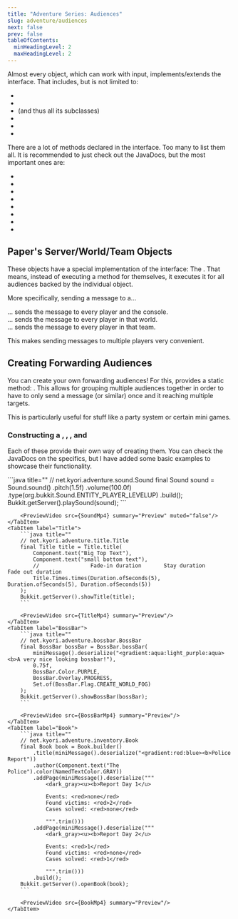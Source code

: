 ```yaml
---
title: "Adventure Series: Audiences"
slug: adventure/audiences
next: false
prev: false
tableOfContents:
  minHeadingLevel: 2
  maxHeadingLevel: 2
---
```





Almost every object, which can work with input, implements/extends the <JavaDocs id="Audience"/> interface. That includes, but is not limited to:
- <JavaDocs id="Player"/>
- <JavaDocs id="CommandSender"/>
- <JavaDocs id="Entity"/> (and thus all its subclasses)
- <JavaDocs id="Server"/>
- <JavaDocs id="World"/>
- <JavaDocs id="Team"/>

There are a lot of methods declared in the <JavaDocs id="Audience"/> interface. Too many to list them all. It is recommended to just check out the JavaDocs, but the
most important ones are:

- <JavaDocs id="Audience" method="sendMessage(net.kyori.adventure.text.ComponentLike)" name = "sendMessage(ComponentLike)"/>
- <JavaDocs id="Audience" method="sendActionBar(net.kyori.adventure.text.ComponentLike)" name = "sendActionBar(ComponentLike)"/>
- <JavaDocs id="Audience" method="sendPlayerListHeader(net.kyori.adventure.text.ComponentLike)" name = "sendPlayerListHeader(ComponentLike)"/>
- <JavaDocs id="Audience" method="sendPlayerListFooter(net.kyori.adventure.text.ComponentLike)" name = "sendPlayerListFooter(ComponentLike)"/>
- <JavaDocs id="Audience" method="playSound(net.kyori.adventure.sound.Sound)" name = "playSound(Sound)"/>
- <JavaDocs id="Audience" method="showTitle(net.kyori.adventure.title.Title)" name = "showTitle(Title)"/>
- <JavaDocs id="Audience" method="showBossBar(net.kyori.adventure.bossbar.BossBar)" name = "showBossBar(BossBar)"/>
- <JavaDocs id="Audience" method="openBook(net.kyori.adventure.inventory.Book)" name = "openBook(Book)"/>

## Paper's Server/World/Team Objects
These objects have a special implementation of the <JavaDocs id="Audience"/> interface: The <JavaDocs id="ForwardingAudience"/>.
That means, instead of executing a method for themselves, it executes it for all audiences backed by the individual object.

More specifically, sending a message to a...

...<JavaDocs id="Server"/> sends the message to every player and the console. <br/>
...<JavaDocs id="World"/> sends the message to every player in that world. <br/>
...<JavaDocs id="Team"/> sends the message to every player in that team.

This makes sending messages to multiple players very convenient.

## Creating Forwarding Audiences
You can create your own forwarding audiences! For this, <JavaDocs id="Audience"/> provides a static method:
<JavaDocs id="Audience" method="audience(net.kyori.adventure.audience.Audience...)" name="Audience.audience(Audience...)"/>.
This allows for grouping multiple audiences together in order to have to only send a message (or similar) once and it reaching multiple targets.

This is particularly useful for stuff like a party system or certain mini games.

### Constructing a <JavaDocs id="Sound"/>, <JavaDocs id="Title"/>, <JavaDocs id="BossBar"/>, and <JavaDocs id="AdventureBook"/>
Each of these provide their own way of creating them. You can check the JavaDocs on the specifics, but I have added some basic examples to showcase their functionality.

<Tabs>
    <TabItem label="Sound">
        ```java title=""
        // net.kyori.adventure.sound.Sound
        final Sound sound = Sound.sound()
            .pitch(1.5f)
            .volume(100.0f)
            .type(org.bukkit.Sound.ENTITY_PLAYER_LEVELUP)
            .build();
        Bukkit.getServer().playSound(sound);
        ```

        <PreviewVideo src={SoundMp4} summary="Preview" muted="false"/>
    </TabItem>
    <TabItem label="Title">
        ```java title=""
        // net.kyori.adventure.title.Title
        final Title title = Title.title(
            Component.text("Big Top Text"),
            Component.text("small bottom text"),
            //                Fade-in duration       Stay duration          Fade out duration
            Title.Times.times(Duration.ofSeconds(5), Duration.ofSeconds(5), Duration.ofSeconds(5))
        );
        Bukkit.getServer().showTitle(title);
        ```

        <PreviewVideo src={TitleMp4} summary="Preview"/>
    </TabItem>
    <TabItem label="BossBar">
        ```java title=""
        // net.kyori.adventure.bossbar.BossBar
        final BossBar bossBar = BossBar.bossBar(
            miniMessage().deserialize("<gradient:aqua:light_purple:aqua><b>A very nice looking bossbar!"),
            0.75f,
            BossBar.Color.PURPLE,
            BossBar.Overlay.PROGRESS,
            Set.of(BossBar.Flag.CREATE_WORLD_FOG)
        );
        Bukkit.getServer().showBossBar(bossBar);
        ```

        <PreviewVideo src={BossBarMp4} summary="Preview"/>
    </TabItem>
    <TabItem label="Book">
        ```java title=""
        // net.kyori.adventure.inventory.Book
        final Book book = Book.builder()
            .title(miniMessage().deserialize("<gradient:red:blue><b>Police Report"))
            .author(Component.text("The Police").color(NamedTextColor.GRAY))
            .addPage(miniMessage().deserialize("""
                <dark_gray><u><b>Report Day 1</u>

                Events: <red>none</red>
                Found victims: <red>2</red>
                Cases solved: <red>none</red>

                """.trim()))
            .addPage(miniMessage().deserialize("""
                <dark_gray><u><b>Report Day 2</u>

                Events: <red>1</red>
                Found victims: <red>none</red>
                Cases solved: <red>1</red>

                """.trim()))
            .build();
        Bukkit.getServer().openBook(book);
        ```

        <PreviewVideo src={BookMp4} summary="Preview"/>
    </TabItem>
</Tabs>
